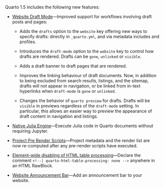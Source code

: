 Quarto 1.5 includes the following new features:

-   [Website Draft Mode](/docs/websites/website-drafts.qmd)---Improved support for workflows involving draft posts and pages:

    -   Adds the `drafts` option to the `website` key offering new ways to specify drafts: directly in `_quarto.yml`, and via metadata includes and profiles.

    -   Introduces the `draft-mode` option to the `website` key to control how drafts are rendered. Drafts can be `gone`, `unlinked` or `visible`.

    -   Adds a draft banner to draft pages that are rendered.

    -   Improves the linking behaviour of draft documents. Now, in addition to being excluded from search results, listings, and the sitemap, drafts will not appear in navigation, or be linked from in-text hyperlinks when `draft-mode` is `gone` or `unlinked`.

    -   Changes the behavior of `quarto preview` for drafts. Drafts will be `visible` in previews regardless of the `draft-mode` setting. In particular, this allows an easier way to preview the appearance of draft content in navigation and listings.

-   [Native Julia Engine](/docs/computations/julia.qmd#using-the-julia-engine)---Execute Julia code in Quarto documents without requiring Jupyter.

-   [Project Pre Render Scripts](/docs/projects/scripts.qmd#pre-and-post-render)---Project metadata and the render list are now re-computed after any pre-render scripts have executed.

-   [Element-wide disabling of HTML table processing](/docs/authoring/tables.qmd#library-authors)---Declare the comment `<!--| quarto-html-table-processing: none -->` anywhere in an HTML RawBlock.

-   [Website Announcement Bar](/docs/prerelease/1.5/website-announcement.qmd)---Add an announcement bar to your website.
